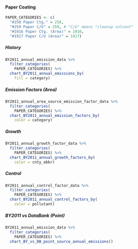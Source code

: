 #### Paper Coating {#coat-indcom-paper}

```r
PAPER_CATEGORIES <- c(
  "#258 Paper Ctg." = 258,
  "#259 Paper C/U" = 259, # "C/U" means "cleanup solvent"
  "#1916 Paper Ctg. (Area)" = 1916,
  "#1917 Paper C/U (Area)" = 1917)
```

##### History {-}

```r
BY2011_annual_emission_data %>%
  filter_categories(
    PAPER_CATEGORIES) %>%
  chart_BY2011_annual_emissions_by(
    fill = category) 
```

##### Emission Factors (Area) {-}

```r
BY2011_annual_area_source_emission_factor_data %>%
  filter_categories(
    PAPER_CATEGORIES) %>%
  chart_BY2011_annual_emission_factors_by(
    color = category)
```

##### Growth {-}

```r
BY2011_annual_growth_factor_data %>%
  filter_categories(
    PAPER_CATEGORIES) %>%
  chart_BY2011_annual_growth_factors_by(
    color = cnty_abbr) 
```

##### Control {-}

```r
BY2011_annual_control_factor_data %>%
  filter_categories(
    PAPER_CATEGORIES) %>%
  chart_BY2011_annual_control_factors_by(
    color = pollutant) 
```

##### BY2011 vs DataBank (Point) {-}

```r
BY2011_annual_emission_data %>%
  filter_categories(
    PAPER_CATEGORIES) %>%
  chart_BY_vs_DB_point_source_annual_emissions()
```
